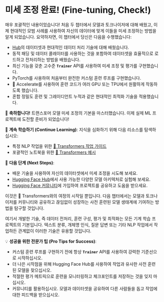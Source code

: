 # 미세 조정 완료! (Fine-tuning, Check!)

매우 포괄적인 내용이었습니다! 처음 두 챕터에서 모델과 토크나이저에 대해 배웠고, 이제 현대적인 모범 사례를 사용하여 자신의 데이터에 맞게 이들을 미세 조정하는 방법을 알게 되었습니다. 요약하자면, 이 챕터에서 당신은 다음을 수행했습니다:

* [Hub](https://huggingface.co/datasets)의 데이터셋과 현대적인 데이터 처리 기술에 대해 배웠습니다.
* 동적 패딩 및 데이터 콜레이터를 사용하는 것을 포함하여 데이터셋을 효율적으로 로드하고 전처리하는 방법을 배웠습니다.
* 최신 기능을 갖춘 고수준 **`Trainer`** API를 사용하여 미세 조정 및 평가를 구현했습니다.
* PyTorch를 사용하여 처음부터 완전한 커스텀 훈련 루프를 구현했습니다.
* 🤗 Accelerate를 사용하여 훈련 코드가 여러 GPU 또는 TPU에서 원활하게 작동하도록 했습니다.
* 혼합 정밀도 훈련 및 그레이디언트 누적과 같은 현대적인 최적화 기술을 적용했습니다.

<Tip>

🎉 **축하합니다!** 트랜스포머 모델 미세 조정의 기본을 마스터했습니다. 이제 실제 ML 프로젝트에 도전할 준비가 되었습니다!

📖 **계속 학습하기 (Continue Learning)**: 지식을 심화하기 위해 다음 리소스를 탐색하십시오:
- 특정 NLP 작업을 위한 [🤗 Transformers 작업 가이드](https://huggingface.co/docs/transformers/main/en/tasks/sequence_classification)
- 포괄적인 노트북을 위한 [🤗 Transformers 예시](https://huggingface.co/docs/transformers/main/en/notebooks)

🚀 **다음 단계 (Next Steps)**: 
- 배운 기술을 사용하여 자신의 데이터셋에서 미세 조정을 시도해 보세요.
- [Hugging Face Hub](https://huggingface.co/models)에서 사용 가능한 다양한 모델 아키텍처로 실험해 보세요.
- [Hugging Face 커뮤니티](https://discuss.huggingface.co/)에 가입하여 프로젝트를 공유하고 도움을 받으세요.

</Tip>

이것은 🤗 Transformers와의 여정의 시작일 뿐입니다. 다음 챕터에서는 모델과 토크나이저를 커뮤니티와 공유하고 끊임없이 성장하는 사전 훈련된 모델 생태계에 기여하는 방법을 탐구할 것입니다.

여기서 개발한 기술, 즉 데이터 전처리, 훈련 구성, 평가 및 최적화는 모든 기계 학습 프로젝트의 기본입니다. 텍스트 분류, 개체명 인식, 질문 답변 또는 기타 NLP 작업에서 작업하든 관계없이 이러한 기술은 유용할 것입니다.

<Tip>

💡 **성공을 위한 전문가 팁 (Pro Tips for Success)**:
- 커스텀 훈련 루프를 구현하기 전에 항상 **`Trainer`** API를 사용하여 강력한 기준선으로 시작하십시오.
- 더 나은 시작점을 위해 Hugging Face Hub를 사용하여 작업과 유사한 사전 훈련된 모델을 찾으십시오.
- 적절한 평가 메트릭으로 훈련을 모니터링하고 체크포인트를 저장하는 것을 잊지 마십시오.
- 커뮤니티를 활용하십시오. 모델과 데이터셋을 공유하여 다른 사람들을 돕고 작업에 대한 피드백을 받으십시오.

</Tip>


<EditOnGithub source="https://github.com/huggingface/course/blob/main/chapters/en/chapter3/6.mdx" />

